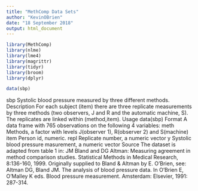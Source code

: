 ```yaml
---
title: "MethComp Data Sets"
author: "KevinOBrien"
date: "18 September 2018"
output: html_document
---
```


```r
library(MethComp)
library(nlme)
library(lme4)
library(magrittr)
library(tidyr)
library(broom)
library(dplyr)
```

```r
data(sbp)
```





sbp Systolic blood pressure measured by three different methods.
Description
For each subject (item) there are three replicate measurements by three methods (two observers, J
                                                                                 and R and the automatic machine, S). The replicates are linked within (method,item).
Usage
data(sbp)
Format
A data frame with 765 observations on the following 4 variables:
  meth Methods, a factor with levels J(observer 1), R(observer 2) and S(machine)
item Person id, numeric.
repl Replicate number, a numeric vector
y Systolic blood pressure masurement, a numeric vector
Source
The dataset is adapted from table 1 in: JM Bland and DG Altman: Measuring agreement in method
comparison studies. Statistical Methods in Medical Research, 8:136-160, 1999. Originally supplied
to Bland \& Altman by E. O'Brien, see: Altman DG, Bland JM. The analysis of blood pressure data.
In O'Brien E, O'Malley K eds. Blood pressure measurement. Amsterdam: Elsevier, 1991: 287-314.